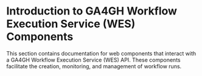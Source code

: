 
# Introduction to GA4GH Workflow Execution Service (WES) Components

This section contains documentation for web components that interact with a GA4GH Workflow Execution Service (WES) API. These components facilitate the creation, monitoring, and management of workflow runs.

<Cards>
    <Card
      title="Components"
      href="/docs/wes/components"
    />
    <Card
      title="Providers"
      href="/docs/wes/providers"
    />
</Cards> 